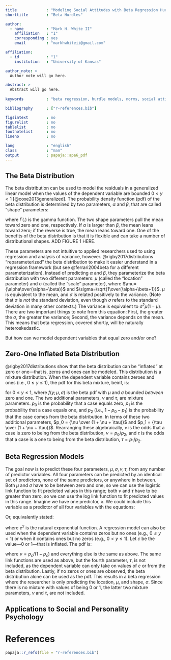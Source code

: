 ```yaml
---
title             : "Modeling Social Attitudes with Beta Regression Hurdle Models"
shorttitle        : "Beta Hurdles"

author: 
  - name          : "Mark H. White II"
    affiliation   : "1"
    corresponding : yes
    email         : "markhwhiteii@gmail.com"

affiliation:
  - id            : "1"
    institution   : "University of Kansas"

author_note: >
  Author note will go here.

abstract: >
  Abstract will go here.
  
keywords          : "beta regression, hurdle models, norms, social attitudes"

bibliography      : ["r-references.bib"]

figsintext        : no
figurelist        : no
tablelist         : no
footnotelist      : no
lineno            : no

lang              : "english"
class             : "man"
output            : papaja::apa6_pdf
---
```


## The Beta Distribution

The beta distribution can be used to model the residuals in a generalized linear model when the values of the dependent variable are bounded $0 < y < 1$ [@coxe2013generalized]. The probability density function (pdf) of the beta distribution is determined by two parameters, $\alpha$ and $\beta$, that are called "shape" parameters:  

\begin{center}
$f(y;\alpha,\beta)={\Gamma(\alpha+\beta)\over\Gamma(\alpha)\Gamma(\beta)}y^{\alpha-1}(1-y)^{\beta-1}$
\end{center}

where $\Gamma(.)$ is the gamma function. The two shape parameters pull the mean toward zero and one, respectively. If $\alpha$ is larger than $\beta$, the mean leans toward zero; if the reverse is true, the mean leans toward one. One of the benefits of the beta distribution is that it is flexible and can take a number of distributional shapes. ADD FIGURE 1 HERE.  

These parameters are not intuitive to applied researchers used to using regression and analysis of variance, however. @rigby2017distributions "reparameterized" the beta distribution to make it easier understand in a regression framework (but see @ferrari2004beta for a different parameterization). Instead of predicting $\alpha$ and $\beta$, they parameterize the beta distribution with two different parameters: $\mu$ (called the "location" parameter) and $\sigma$ (called the "scale" parameter), where $\mu={\alpha\over(\alpha+\beta)}$ and $\sigma=\sqrt{1\over(\alpha+\beta+1)}$. $\mu$ is equivalent to the mean, and $\sigma$ is related positively to the variance. (Note that $\sigma$ is *not* the standard deviation, even though $\sigma$ refers to the standard deviation in many other contexts.) The variance is equivalent to $\sigma^2\mu(1-\mu)$. There are two important things to note from this equation: First, the greater the $\sigma$, the greater the variance; Second, the variance depends on the mean. This means that beta regression, covered shortly, will be naturally heteroskedastic.  

But how can we model dependent variables that equal zero and/or one?  

## Zero-One Inflated Beta Distribution

@rigby2017distributions show that the beta distribution can be "inflated" at zero or one—that is, zeros and ones can be modeled. This distribution is a mixture distribution. When the dependent variable contains zeroes and ones (i.e., $0 \leq y \leq 1$), the pdf for this beta mixture, $\text{beinf}$, is:  

\begin{center}
\[
\text{beinf}(y;\mu,\sigma,\nu,\tau) =
\begin{cases}
  p_0                             & \text{if } y = 0\\
  (1 - p_0 - p_1)f(y;\mu,\sigma)  & \text{if } 0 < y < 1\\
  p_1                             & \text{if } y = 1
\end{cases}
\]
\end{center}

for $0 \leq y \leq 1$, where $f(y;\mu,\sigma)$ is the beta pdf with $\mu$ and $\sigma$ bounded *between* zero and one. The two additional parameters, $\nu$ and $\tau$, are mixture parameters. $p_0$ is the probability that a case equals zero, $p_1$ is the probability that a case equals one, and $p_2$ (i.e., $1 - p_0 - p_1$) is the probability that the case comes from the beta distribution. In terms of these two additional parameters, $p_0 = {\nu \over (1 + \nu + \tau)}$ and $p_1 = {\tau \over (1 + \nu + \tau)}$. Rearranging these algebraically, $\nu$ is the odds that a case is zero to being from the beta distribution, $\nu = p_0 / p_2$, and $\tau$ is the odds that a case is a one to being from the beta distribution, $\tau = p_1 / p_2$.  

## Beta Regression Models

The goal now is to predict these four parameters, $\mu, \sigma, \nu, \tau$, from any number of predictor variables. All four parameters can be predicted by an identical set of predictors, none of the same predictors, or anywhere in between. Both $\mu$ and $\sigma$ have to be between zero and one, so we can use the logistic link function to fit predicted values in this range; both $\nu$ and $\tau$ have to be greater than zero, so we can use the log link function to fit predicted values in this range. Imagine we have one predictor, $x$. We could include this variable as a predictor of all four variables with the equations:  

\begin{center}
$\text{log}({\mu \over 1 - \mu}) = \beta_{10} + \beta_{11}X$\\
$\text{log}({\sigma \over 1 - \sigma}) = \beta_{20} + \beta_{21}X$\\
$\text{log}(\nu) = \beta_{30} + \beta_{31}X$\\
$\text{log}(\tau) = \beta_{40} + \beta_{41}X$
\end{center}

Or, equivalently stated:  

\begin{center}
$\mu={1\over1+e^{-(\beta_{10}+\beta_{11}X)}}$\\
$\sigma={1\over1+e^{-(\beta_{20}+\beta_{21}X)}}$\\
$\nu = e^{\beta_{30} + \beta_{31}X}$\\
$\tau = e^{\beta_{40} + \beta_{41}X}$
\end{center}

where $e^x$ is the natural exponential function. A regression model can also be used when the dependent variable contains zeros but no ones (e.g., $0 \leq y < 1$) or when it contains ones but no zeros (e.g., $0 < y \leq 1$). Let $c$ be the value—0 or 1—that is inflated. The pdf is:  

\begin{center}
\[
\text{beinf}_c(y;\mu,\sigma,\nu) =
\begin{cases}
  p_c                             & \text{if } y = c\\
  (1 - p_c)f(y;\mu,\sigma)        & \text{if } 0 < y < 1\\
\end{cases}
\]
\end{center}

where $\nu = p_c / (1 - p_c)$ and everything else is the same as above. The same link functions are used as above, but the fourth parameter, $\tau$, is not included, as the dependent variable can only take on values of $c$ or from the beta distribution. Lastly, if no zeros or ones are observed, the beta distribution alone can be used as the pdf. This results in a beta regression where the researcher is only predicting the location, $\mu$, and shape, $\sigma$. Since there is no mixture with values of being 0 or 1, the latter two mixture parameters, $\nu$ and $\tau$, are not included.  

## Applications to Social and Personality Psychology





\newpage

# References
```r
papaja::r_refs(file = "r-references.bib")
```

\setlength{\parindent}{-0.5in}
\setlength{\leftskip}{0.5in}
